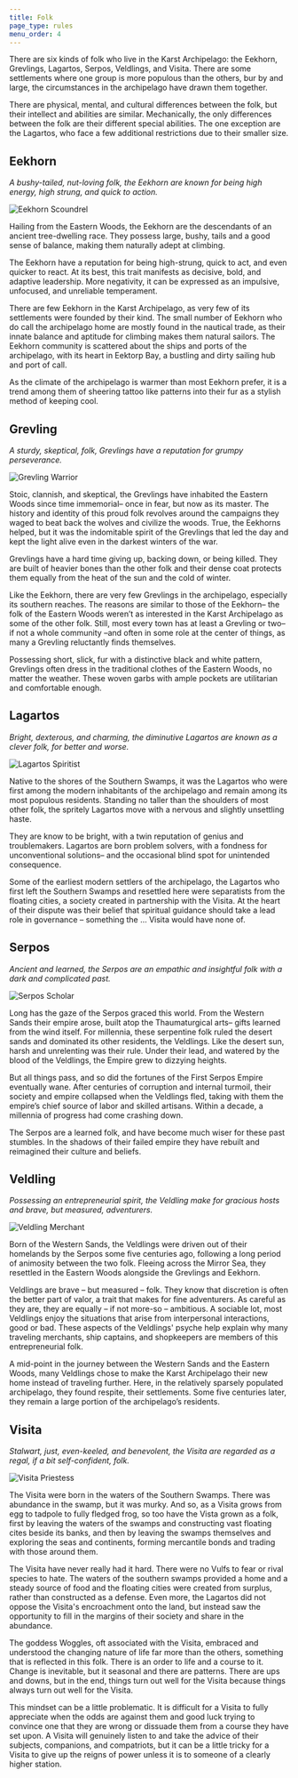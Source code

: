 ```yaml
---
title: Folk
page_type: rules
menu_order: 4
---
```


There are six kinds of folk who live in the Karst Archipelago: the Eekhorn, Grevlings, Lagartos, Serpos, Veldlings, and Visita. There are some settlements where one group is more populous than the others, bur by and large, the circumstances in the archipelago have drawn them together.

There are physical, mental, and cultural differences between the folk, but their intellect and abilities are similar. Mechanically, the only differences between the folk are their different special abilities. The one exception are the Lagartos, who face a few additional restrictions due to their smaller size.

## Eekhorn

_A bushy-tailed, nut-loving folk, the Eekhorn are known for being high energy, high strung, and quick to action._

![Eekhorn Scoundrel](../../images/eekhorn-scoundrel.png)

Hailing from the Eastern Woods, the Eekhorn are the descendants of an ancient tree-dwelling race. They possess large, bushy, tails and a good sense of balance, making them naturally adept at climbing.

The Eekhorn have a reputation for being high-strung, quick to act, and even quicker to react. At its best, this trait manifests as decisive, bold, and adaptive leadership. More negativity, it can be expressed as an impulsive, unfocused, and unreliable temperament.

There are few Eekhorn in the Karst Archipelago, as very few of its settlements were founded by their kind. The small number of Eekhorn who do call the archipelago home are mostly found in the nautical trade, as their innate balance and aptitude for climbing makes them natural sailors. The Eekhorn community is scattered about the ships and ports of the archipelago, with its heart in Eektorp Bay, a bustling and dirty sailing hub and port of call.

As the climate of the archipelago is warmer than most Eekhorn prefer, it is a trend among them of sheering tattoo like patterns into their fur as a stylish method of keeping cool.

## Grevling

_A sturdy, skeptical, folk, Grevlings have a reputation for grumpy perseverance._

![Grevling Warrior](../../images/grevling-warrior.png)

Stoic, clannish, and skeptical, the Grevlings have inhabited the Eastern Woods since time immemorial– once in fear, but now as its master. The history and identity of this proud folk revolves around the campaigns they waged to beat back the wolves and civilize the woods. True, the Eekhorns helped, but it was the indomitable spirit of the Grevlings that led the day and kept the light alive even in the darkest winters of the war.

Grevlings have a hard time giving up, backing down, or being killed. They are built of heavier bones than the other folk and their dense coat protects them equally from the heat of the sun and the cold of winter.

Like the Eekhorn, there are very few Grevlings in the archipelago, especially its southern reaches. The reasons are similar to those of the Eekhorn– the folk of the Eastern Woods weren’t as interested in the Karst Archipelago as some of the other folk. Still, most every town has at least a Grevling or two– if not a whole community –and often in some role at the center of things, as many a Grevling reluctantly finds themselves.

Possessing short, slick, fur with a distinctive black and white pattern, Grevlings often dress in the traditional clothes of the Eastern Woods, no matter the weather. These woven garbs with ample pockets are utilitarian and comfortable enough.

## Lagartos

_Bright, dexterous, and charming, the diminutive Lagartos are known as a clever folk, for better and worse._

![Lagartos Spiritist](../../images/lagartos-spiritist.png)

Native to the shores of the Southern Swamps, it was the Lagartos who were first among the modern inhabitants of the archipelago and remain among its most populous residents. Standing no taller than the shoulders of most other folk, the spritely Lagartos move with a nervous and slightly unsettling haste.

They are know to be bright, with a twin reputation of genius and troublemakers. Lagartos are born problem solvers, with a fondness for unconventional solutions– and the occasional blind spot for unintended consequence.

Some of the earliest modern settlers of the archipelago, the Lagartos who first left the Southern Swamps and resettled here were separatists from the floating cities, a society created in partnership with the Visita. At the heart of their dispute was their belief that spiritual guidance should take a lead role in governance – something the … Visita would have none of.

## Serpos

_Ancient and learned, the Serpos are an empathic and insightful folk with a dark and complicated past._

![Serpos Scholar](../../images/serpos-scholar.png)

Long has the gaze of the Serpos graced this world. From the Western Sands their empire arose, built atop the Thaumaturgical arts– gifts learned from the wind itself. For millennia, these serpentine folk ruled the desert sands and dominated its other residents, the Veldlings. Like the desert sun, harsh and unrelenting was their rule. Under their lead, and watered by the blood of the Veldlings, the Empire grew to dizzying heights.

But all things pass, and so did the fortunes of the First Serpos Empire eventually wane. After centuries of corruption and internal turmoil, their society and empire collapsed when the Veldlings fled, taking with them the empire’s chief source of labor and skilled artisans. Within a decade, a millennia of progress had come crashing down.

The Serpos are a learned folk, and have become much wiser for these past stumbles. In the shadows of their failed empire they have rebuilt and reimagined their culture and beliefs.

## Veldling

_Possessing an entrepreneurial spirit, the Veldling make for gracious hosts and brave, but measured, adventurers._

![Veldling Merchant](../../images/veldling-merchant.png)

Born of the Western Sands, the Veldlings were driven out of their homelands by the Serpos some five centuries ago, following a long period of animosity between the two folk. Fleeing across the Mirror Sea, they resettled in the Eastern Woods alongside the Grevlings and Eekhorn.

Veldlings are brave – but measured – folk. They know that discretion is often the better part of valor, a trait that makes for fine adventurers. As careful as they are, they are equally – if not more-so – ambitious. A sociable lot, most Veldlings enjoy the situations that arise from interpersonal interactions, good or bad. These aspects of the Veldlings' psyche help explain why many traveling merchants, ship captains, and shopkeepers are members of this entrepreneurial folk.

A mid-point in the journey between the Western Sands and the Eastern Woods, many Veldlings chose to make the Karst Archipelago their new home instead of traveling further. Here, in the relatively sparsely populated archipelago, they found respite, their settlements. Some five centuries later, they remain a large portion of the archipelago’s residents.

## Visita

_Stalwart, just, even-keeled, and benevolent, the Visita are regarded as a regal, if a bit self-confident, folk._

![Visita Priestess](../../images/visita-priestess.png)

The Visita were born in the waters of the Southern Swamps. There was abundance in the swamp, but it was murky. And so, as a Visita grows from egg to tadpole to fully fledged frog, so too have the Vista grown as a folk, first by leaving the waters of the swamps and constructing vast floating cites beside its banks, and then by leaving the swamps themselves and exploring the seas and continents, forming mercantile bonds and trading with those around them.

The Visita have never really had it hard. There were no Vulfs to fear or rival species to hate. The waters of the southern swamps provided a home and a steady source of food and the floating cities were created from surplus, rather than constructed as a defense. Even more, the Lagartos did not oppose the Visita's encroachment onto the land, but instead saw the opportunity to fill in the margins of their society and share in the abundance.

The goddess Woggles, oft associated with the Visita, embraced and understood the changing nature of life far more than the others, something that is reflected in this folk. There is an order to life and a course to it. Change is inevitable, but it seasonal and there are patterns. There are ups and downs, but in the end, things turn out well for the Visita because things always turn out well for the Visita.

This mindset can be a little problematic. It is difficult for a Visita to fully appreciate when the odds are against them and good luck trying to convince one that they are wrong or dissuade them from a course they have set upon. A Visita will genuinely listen to and take the advice of their subjects, companions, and compatriots, but it can be a little tricky for a Visita to give up the reigns of power unless it is to someone of a clearly higher station.
